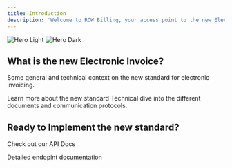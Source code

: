 ```yaml
---
title: Introduction
description: 'Welcome to ROW Billing, your access point to the new Electronic Invoice'
---
```


<img
  className="block dark:hidden"
  src="/images/hero-light.png"
  alt="Hero Light"
/>
<img
  className="hidden dark:block"
  src="/images/hero-dark.svg"
  alt="Hero Dark"
/>

## What is the new Electronic Invoice?

Some general and technical context on the new standard for electronic invoicing.

<CardGroup cols={2}>
  <Card
    title="About the new standard"
    icon="gavel"
    href="/new-standard"
  >
    Learn more about the new standard
  </Card>
  <Card
    title="The new Electronic Invoice"
    icon="file"
    href="/documents"
  >
    Technical dive into the different documents and communication protocols.
  </Card>
</CardGroup>

## Ready to Implement the new standard?

Check out our API Docs

<CardGroup cols={2}>
  <Card
    title="API Reference"
    icon="terminal"
    href="/api-reference/introduction"
  >
    Detailed endopint documentation
  </Card>
</CardGroup>
